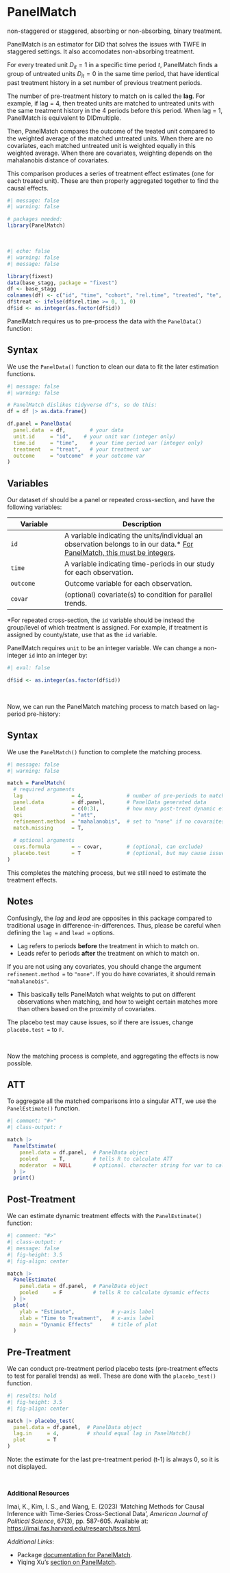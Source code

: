 # PanelMatch {.unnumbered}

::: small
non-staggered or staggered, absorbing or non-absorbing, binary treatment.
:::

PanelMatch is an estimator for DiD that solves the issues with TWFE in staggered settings. It also accomodates non-absorbing treatment.

For every treated unit $D_{it}=1$ in a specific time period $t$, PanelMatch finds a group of untreated units $D_{it} = 0$ in the same time period, that have identical past treatment history in a set number of previous treatment periods.

::: small
The number of pre-treatment history to match on is called the **lag**. For example, if lag = 4, then treated units are matched to untreated units with the same treatment history in the 4 periods before this period. When lag = 1, PanelMatch is equivalent to DIDmultiple.
:::

Then, PanelMatch compares the outcome of the treated unit compared to the weighted average of the matched untreated units. When there are no covariates, each matched untreated unit is weighted equally in this weighted average. When there are covariates, weighting depends on the mahalanobis distance of covariates.

This comparison produces a series of treatment effect estimates (one for each treated unit). These are then properly aggregated together to find the causal effects.

```r
#| message: false
#| warning: false

# packages needed:
library(PanelMatch)
```

<br />

```r
#| echo: false
#| warning: false
#| message: false

library(fixest)
data(base_stagg, package = "fixest")
df <- base_stagg
colnames(df) <- c("id", "time", "cohort", "rel.time", "treated", "te", "covar", "outcome")
df$treat <- ifelse(df$rel.time >= 0, 1, 0)
df$id <- as.integer(as.factor(df$id))
```

PanelMatch requires us to pre-process the data with the `PanelData()` function:

::: panel-tabset
## Syntax

We use the `PanelData()` function to clean our data to fit the later estimation functions.

```r
#| message: false
#| warning: false

# PanelMatch dislikes tidyverse df's, so do this:
df = df |> as.data.frame()

df.panel = PanelData(
  panel.data  = df,        # your data
  unit.id     = "id",    # your unit var (integer only)
  time.id     = "time",    # your time period var (integer only)
  treatment   = "treat",   # your treatment var
  outcome     = "outcome"  # your outcome var
)
```

## Variables

Our dataset `df` should be a panel or repeated cross-section, and have the following variables:

| Variable  | Description                                                                                                                              |
|------------------|------------------------------------------------------|
| `id`      | A variable indicating the units/individual an observation belongs to in our data.\* [For PanelMatch, this must be integers]{.underline}. |
| `time`    | A variable indicating time-periods in our study for each observation.                                                                    |
| `outcome` | Outcome variable for each observation.                                                                                                   |
| `covar`   | (optional) covariate(s) to condition for parallel trends.                                                                                |

::: small
\*For repeated cross-section, the `id` variable should be instead the group/level of which treatment is assigned. For example, if treatment is assigned by county/state, use that as the `id` variable.
:::

PanelMatch requires `unit` to be an integer variable. We can change a non-integer `id` into an integer by:

```r
#| eval: false

df$id <- as.integer(as.factor(df$id))
```
:::

<br />

Now, we can run the PanelMatch matching process to match based on lag-period pre-history:

::: panel-tabset
## Syntax

We use the `PanelMatch()` function to complete the matching process.

```r
#| message: false
#| warning: false

match = PanelMatch(
  # required arguments
  lag                = 4,              # number of pre-periods to match treat history
  panel.data         = df.panel,       # PanelData generated data
  lead               = c(0:3),         # how many post-treat dynamic effects to estimate
  qoi                = "att",
  refinement.method  = "mahalanobis",  # set to "none" if no covaraites
  match.missing      = T,
  
  # optional arguments
  covs.formula       = ~ covar,        # (optional, can exclude)
  placebo.test       = T               # (optional, but may cause issues)
)
```

This completes the matching process, but we still need to estimate the treatment effects.

## Notes

Confusingly, the *lag* and *lead* are opposites in this package compared to traditional usage in difference-in-differences. Thus, please be careful when defining the `lag =` and `lead =` options.

-   Lag refers to periods **before** the treatment in which to match on.
-   Leads refer to periods **after** the treatment on which to match on.

If you are not using any covariates, you should change the argument `refinement.method =` to `"none"`. If you do have covariates, it should remain `"mahalanobis"`.

-   This basically tells PanelMatch what weights to put on different observations when matching, and how to weight certain matches more than others based on the proximity of covariates.

The placebo test may cause issues, so if there are issues, change `placebo.test =` to `F`.
:::

<br />

Now the matching process is complete, and aggregating the effects is now possible.

::: panel-tabset
## ATT

To aggregate all the matched comparisons into a singular ATT, we use the `PanelEstimate()` function.

```r
#| comment: "#>"
#| class-output: r

match |>
  PanelEstimate(
    panel.data = df.panel,  # PanelData object
    pooled     = T,         # tells R to calculate ATT
    moderator  = NULL       # optional. character string for var to calculate heterogenous effects
  ) |>
  print()
```

## Post-Treatment

We can estimate dynamic treatment effects with the `PanelEstimate()` function:

```r
#| comment: "#>"
#| class-output: r
#| message: false
#| fig-height: 3.5
#| fig-align: center

match |>
  PanelEstimate(
    panel.data = df.panel,  # PanelData object
    pooled     = F          # tells R to calculate dynamic effects
  ) |>
  plot(
    ylab = "Estimate",            # y-axis label
    xlab = "Time to Treatment",   # x-axis label
    main = "Dynamic Effects"      # title of plot
  )
```

## Pre-Treatment

We can conduct pre-treatment period placebo tests (pre-treatment effects to test for parallel trends) as well. These are done with the `placebo_test()` function.

```r
#| results: hold
#| fig-height: 3.5
#| fig-align: center

match |> placebo_test(
  panel.data = df.panel,  # PanelData object
  lag.in     = 4,         # should equal lag in PanelMatch()
  plot       = T
)
```

Note: the estimate for the last pre-treatment period (t-1) is always 0, so it is not displayed.
:::

<br />

**Additional Resources**

Imai, K., Kim, I. S., and Wang, E. (2023) 'Matching Methods for Causal Inference with Time-Series Cross-Sectional Data', *American Journal of Political Science*, 67(3), pp. 587-605. Available at: <https://imai.fas.harvard.edu/research/tscs.html>.

*Additional Links*:

-   Package [documentation for PanelMatch](https://cran.r-project.org/web/packages/PanelMatch/PanelMatch.pdf).
-   Yiqing Xu's [section on PanelMatch](https://yiqingxu.org/packages/fect/05-panel.html#panelmatch).
